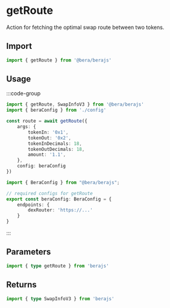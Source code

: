 # getRoute

Action for fetching the optimal swap route between two tokens.

## Import 

```ts
import { getRoute } from '@bera/berajs'
```

## Usage

:::code-group
```ts twoslash [example.ts]
import { getRoute, SwapInfoV3 } from '@bera/berajs'
import { beraConfig } from './config'

const route = await getRoute({
    args: {
        tokenIn: '0x1',
        tokenOut: '0x2',
        tokenInDecimals: 18,
        tokenOutDecimals: 18,
        amount: '1.1',
    },
    config: beraConfig
})
```
```ts twoslash [config.ts] filename="config.ts"
import { BeraConfig } from "@bera/berajs";

// required configs for getRoute
export const beraConfig: BeraConfig = {
    endpoints: {
        dexRouter: 'https://...'
    }
}
```
:::


## Parameters
```ts
import { type getRoute } from 'berajs'
```

## Returns
```ts
import { type SwapInfoV3 } from 'berajs'
```
